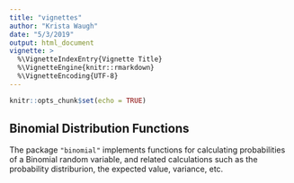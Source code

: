 ```yaml
---
title: "vignettes"
author: "Krista Waugh"
date: "5/3/2019"
output: html_document
vignette: >
  %\VignetteIndexEntry{Vignette Title}
  %\VignetteEngine{knitr::rmarkdown}
  %\VignetteEncoding{UTF-8}
---
```


```r
knitr::opts_chunk$set(echo = TRUE)
```

## Binomial Distribution Functions

The package `"binomial"` implements functions for calculating probabilities of a Binomial random variable, and related calculations such as the probability distriburion, the expected value, variance, etc.

